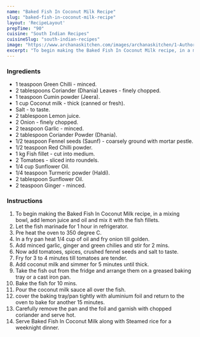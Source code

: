 ---
name: "Baked Fish In Coconut Milk Recipe"
slug: "baked-fish-in-coconut-milk-recipe"
layout: 'RecipeLayout'
prepTime: "90"
cuisine: "South Indian Recipes"
cuisineSlug: "south-indian-recipes"
image: "https://www.archanaskitchen.com/images/archanaskitchen/1-Author/shaheen_ali/Baked_Fish_In_Coconut_Milk_.jpg"
excerpt: "To begin making the Baked Fish In Coconut Milk recipe, in a mixing bowl, add lemon juice and oil and mix it with the fish fillets"
---

### Ingredients

- 1 teaspoon Green Chilli - minced.
- 2 tablespoons Coriander (Dhania) Leaves - finely chopped.
- 1 teaspoon Cumin powder (Jeera).
- 1 cup Coconut milk - thick (canned or fresh).
- Salt - to taste.
- 2 tablespoon Lemon juice.
- 2 Onion - finely chopped.
- 2 teaspoon Garlic - minced.
- 2 tablespoon Coriander Powder (Dhania).
- 1/2 teaspoon Fennel seeds (Saunf) - coarsely ground with mortar pestle.
- 1/2 teaspoon Red Chilli powder.
- 1 kg Fish fillet - cut into medium.
- 2 Tomatoes - sliced into roundels.
- 1/4 cup Sunflower Oil.
- 1/4 teaspoon Turmeric powder (Haldi).
- 2 tablespoon Sunflower Oil.
- 2 teaspoon Ginger - minced.

### Instructions

1. To begin making the Baked Fish In Coconut Milk recipe, in a mixing bowl, add lemon juice and oil and mix it with the fish fillets.
1. Let the fish marinade for 1 hour in refrigerator.
1. Pre heat the oven to 350 degree C.
1. In a fry pan heat 1/4 cup of oil and fry onion till golden.
1. Add minced garlic, ginger and green chilies and stir for 2 mins.
1. Now add tomatoes, spices, crushed fennel seeds and salt to taste.
1. Fry for 3 to 4 minutes till tomatoes are tender.
1. Add coconut milk and simmer for 5 minutes until thick.
1. Take the fish out from the fridge and arrange them on a greased baking tray or a cast iron pan.
1. Bake the fish for 10 mins.
1. Pour the coconut milk sauce all over the fish.
1. cover the baking tray/pan tightly with aluminium foil and return to the oven to bake for another 15 minutes.
1. Carefully remove the pan and the foil and garnish with chopped coriander and serve hot.
1. Serve Baked Fish In Coconut Milk along with Steamed rice for a weeknight dinner.

